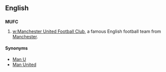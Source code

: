 ==English==

==={{initialism}}===
'''MUFC'''

# {{soccer}} [[w:Manchester United Football Club]], a famous English football team from [[Manchester]].

====Synonyms====
* [[Man U]]
* [[Man United]]